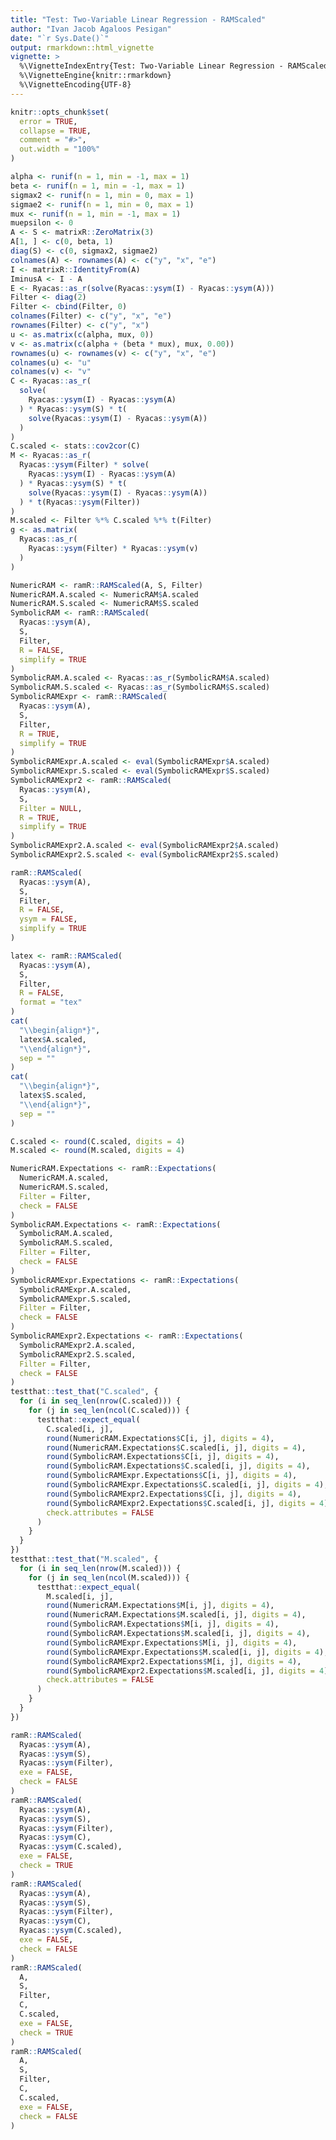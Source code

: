 ```yaml
---
title: "Test: Two-Variable Linear Regression - RAMScaled"
author: "Ivan Jacob Agaloos Pesigan"
date: "`r Sys.Date()`"
output: rmarkdown::html_vignette
vignette: >
  %\VignetteIndexEntry{Test: Two-Variable Linear Regression - RAMScaled}
  %\VignetteEngine{knitr::rmarkdown}
  %\VignetteEncoding{UTF-8}
---
```



```r
knitr::opts_chunk$set(
  error = TRUE,
  collapse = TRUE,
  comment = "#>",
  out.width = "100%"
)
```



```r
alpha <- runif(n = 1, min = -1, max = 1)
beta <- runif(n = 1, min = -1, max = 1)
sigmax2 <- runif(n = 1, min = 0, max = 1)
sigmae2 <- runif(n = 1, min = 0, max = 1)
mux <- runif(n = 1, min = -1, max = 1)
muepsilon <- 0
A <- S <- matrixR::ZeroMatrix(3)
A[1, ] <- c(0, beta, 1)
diag(S) <- c(0, sigmax2, sigmae2)
colnames(A) <- rownames(A) <- c("y", "x", "e")
I <- matrixR::IdentityFrom(A)
IminusA <- I - A
E <- Ryacas::as_r(solve(Ryacas::ysym(I) - Ryacas::ysym(A)))
Filter <- diag(2)
Filter <- cbind(Filter, 0)
colnames(Filter) <- c("y", "x", "e")
rownames(Filter) <- c("y", "x")
u <- as.matrix(c(alpha, mux, 0))
v <- as.matrix(c(alpha + (beta * mux), mux, 0.00))
rownames(u) <- rownames(v) <- c("y", "x", "e")
colnames(u) <- "u"
colnames(v) <- "v"
C <- Ryacas::as_r(
  solve(
    Ryacas::ysym(I) - Ryacas::ysym(A)
  ) * Ryacas::ysym(S) * t(
    solve(Ryacas::ysym(I) - Ryacas::ysym(A))
  )
)
C.scaled <- stats::cov2cor(C)
M <- Ryacas::as_r(
  Ryacas::ysym(Filter) * solve(
    Ryacas::ysym(I) - Ryacas::ysym(A)
  ) * Ryacas::ysym(S) * t(
    solve(Ryacas::ysym(I) - Ryacas::ysym(A))
  ) * t(Ryacas::ysym(Filter))
)
M.scaled <- Filter %*% C.scaled %*% t(Filter)
g <- as.matrix(
  Ryacas::as_r(
    Ryacas::ysym(Filter) * Ryacas::ysym(v)
  )
)
```


\begin{equation}
  \begin{split}
    y &= \alpha + \beta x + \varepsilon \\
    y &= `r alpha` + \left( `r beta` x \right) + \varepsilon
  \end{split}
\end{equation}


```r
NumericRAM <- ramR::RAMScaled(A, S, Filter)
NumericRAM.A.scaled <- NumericRAM$A.scaled
NumericRAM.S.scaled <- NumericRAM$S.scaled
SymbolicRAM <- ramR::RAMScaled(
  Ryacas::ysym(A),
  S,
  Filter,
  R = FALSE,
  simplify = TRUE
)
SymbolicRAM.A.scaled <- Ryacas::as_r(SymbolicRAM$A.scaled)
SymbolicRAM.S.scaled <- Ryacas::as_r(SymbolicRAM$S.scaled)
SymbolicRAMExpr <- ramR::RAMScaled(
  Ryacas::ysym(A),
  S,
  Filter,
  R = TRUE,
  simplify = TRUE
)
SymbolicRAMExpr.A.scaled <- eval(SymbolicRAMExpr$A.scaled)
SymbolicRAMExpr.S.scaled <- eval(SymbolicRAMExpr$S.scaled)
SymbolicRAMExpr2 <- ramR::RAMScaled(
  Ryacas::ysym(A),
  S,
  Filter = NULL,
  R = TRUE,
  simplify = TRUE
)
SymbolicRAMExpr2.A.scaled <- eval(SymbolicRAMExpr2$A.scaled)
SymbolicRAMExpr2.S.scaled <- eval(SymbolicRAMExpr2$S.scaled)
```



```r
ramR::RAMScaled(
  Ryacas::ysym(A),
  S,
  Filter,
  R = FALSE,
  ysym = FALSE,
  simplify = TRUE
)
```



```r
latex <- ramR::RAMScaled(
  Ryacas::ysym(A),
  S,
  Filter,
  R = FALSE,
  format = "tex"
)
cat(
  "\\begin{align*}",
  latex$A.scaled,
  "\\end{align*}",
  sep = ""
)
cat(
  "\\begin{align*}",
  latex$S.scaled,
  "\\end{align*}",
  sep = ""
)
```
```r
C.scaled <- round(C.scaled, digits = 4)
M.scaled <- round(M.scaled, digits = 4)
```



```r
NumericRAM.Expectations <- ramR::Expectations(
  NumericRAM.A.scaled,
  NumericRAM.S.scaled,
  Filter = Filter,
  check = FALSE
)
SymbolicRAM.Expectations <- ramR::Expectations(
  SymbolicRAM.A.scaled,
  SymbolicRAM.S.scaled,
  Filter = Filter,
  check = FALSE
)
SymbolicRAMExpr.Expectations <- ramR::Expectations(
  SymbolicRAMExpr.A.scaled,
  SymbolicRAMExpr.S.scaled,
  Filter = Filter,
  check = FALSE
)
SymbolicRAMExpr2.Expectations <- ramR::Expectations(
  SymbolicRAMExpr2.A.scaled,
  SymbolicRAMExpr2.S.scaled,
  Filter = Filter,
  check = FALSE
)
testthat::test_that("C.scaled", {
  for (i in seq_len(nrow(C.scaled))) {
    for (j in seq_len(ncol(C.scaled))) {
      testthat::expect_equal(
        C.scaled[i, j],
        round(NumericRAM.Expectations$C[i, j], digits = 4),
        round(NumericRAM.Expectations$C.scaled[i, j], digits = 4),
        round(SymbolicRAM.Expectations$C[i, j], digits = 4),
        round(SymbolicRAM.Expectations$C.scaled[i, j], digits = 4),
        round(SymbolicRAMExpr.Expectations$C[i, j], digits = 4),
        round(SymbolicRAMExpr.Expectations$C.scaled[i, j], digits = 4),
        round(SymbolicRAMExpr2.Expectations$C[i, j], digits = 4),
        round(SymbolicRAMExpr2.Expectations$C.scaled[i, j], digits = 4),
        check.attributes = FALSE
      )
    }
  }
})
testthat::test_that("M.scaled", {
  for (i in seq_len(nrow(M.scaled))) {
    for (j in seq_len(ncol(M.scaled))) {
      testthat::expect_equal(
        M.scaled[i, j],
        round(NumericRAM.Expectations$M[i, j], digits = 4),
        round(NumericRAM.Expectations$M.scaled[i, j], digits = 4),
        round(SymbolicRAM.Expectations$M[i, j], digits = 4),
        round(SymbolicRAM.Expectations$M.scaled[i, j], digits = 4),
        round(SymbolicRAMExpr.Expectations$M[i, j], digits = 4),
        round(SymbolicRAMExpr.Expectations$M.scaled[i, j], digits = 4),
        round(SymbolicRAMExpr2.Expectations$M[i, j], digits = 4),
        round(SymbolicRAMExpr2.Expectations$M.scaled[i, j], digits = 4),
        check.attributes = FALSE
      )
    }
  }
})
```



```r
ramR::RAMScaled(
  Ryacas::ysym(A),
  Ryacas::ysym(S),
  Ryacas::ysym(Filter),
  exe = FALSE,
  check = FALSE
)
ramR::RAMScaled(
  Ryacas::ysym(A),
  Ryacas::ysym(S),
  Ryacas::ysym(Filter),
  Ryacas::ysym(C),
  Ryacas::ysym(C.scaled),
  exe = FALSE,
  check = TRUE
)
ramR::RAMScaled(
  Ryacas::ysym(A),
  Ryacas::ysym(S),
  Ryacas::ysym(Filter),
  Ryacas::ysym(C),
  Ryacas::ysym(C.scaled),
  exe = FALSE,
  check = FALSE
)
ramR::RAMScaled(
  A,
  S,
  Filter,
  C,
  C.scaled,
  exe = FALSE,
  check = TRUE
)
ramR::RAMScaled(
  A,
  S,
  Filter,
  C,
  C.scaled,
  exe = FALSE,
  check = FALSE
)
```

